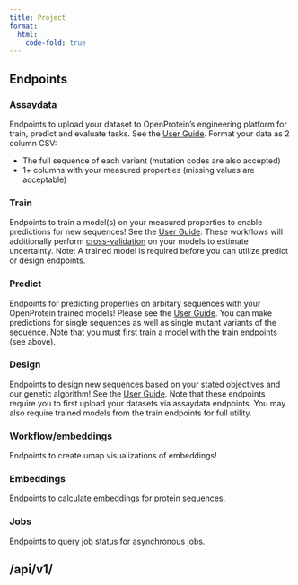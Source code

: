 ```yaml
---
title: Project
format:
  html:
    code-fold: true
---
```


## Endpoints

### Assaydata
Endpoints to upload your dataset to OpenProtein's engineering platform for train, predict and evaluate tasks. See the <a href="https://docs.openprotein.ai/" rel="noreferrer" target="_blank">User Guide</a>.
Format your data as 2 column CSV:

  * The full sequence of each variant (mutation codes are also accepted)
  * 1+ columns with your measured properties (missing values are acceptable)

### Train
Endpoints to train a model(s) on your measured properties to enable predictions for new sequences! See the <a href="https://docs.openprotein.ai/" rel="noreferrer" target="_blank">User Guide</a>.
These workflows will additionally perform <a href="https://docs.openprotein.ai/cross-validation-page.html">cross-validation</a> on your models to estimate uncertainty.
Note: A trained model is required before you can utilize predict or design endpoints.

### Predict
Endpoints for predicting properties on arbitary sequences with your OpenProtein trained models! Please see the <a href="https://docs.openprotein.ai/" rel="noreferrer" target="_blank">User Guide</a>.
You can make predictions for single sequences as well as single mutant variants of the sequence.
Note that you must first train a model with the train endpoints (see above).

### Design
Endpoints to design new sequences based on your stated objectives and our genetic algorithm! See the <a href="https://docs.openprotein.ai/" rel="noreferrer" target="_blank">User Guide</a>.
Note that these endpoints require you to first upload your datasets via assaydata endpoints.
You may also require trained models from the train endpoints for full utility.

### Workflow/embeddings
Endpoints to create umap visualizations of embeddings!

### Embeddings
Endpoints to calculate embeddings for protein sequences.

### Jobs
Endpoints to query job status for asynchronous jobs.

## /api/v1/

```{=html}
<script src="https://unpkg.com/swagger-ui-dist@5.1/swagger-ui-bundle.js"></script>
<script>
  window.onload = function() {
    const ui = SwaggerUIBundle({
      url: "https://dev.api.openprotein.ai/api/v1/openapi.json",
      dom_id: "#swagger-ui",
      config: {
        deepLinking: true,
        tagsSorter: "alpha",
        docExpansion: "list",
      },
      requestInterceptor: (request) => {
        if (!request.url.includes("openapi.json")) {
          // Modify the request URL for other endpoints
          request.url = "https://dev.api.openprotein.ai" + request.url;
        }
        return request;
      },
    });
  };
</script>
<!-- <script src="css/swagger-ui-bundle.js"></script> -->

<link rel="stylesheet" href="css/swagger-ui.css">
<div id="swagger-ui"></div>
```
